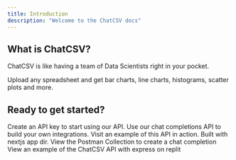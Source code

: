 ```yaml
---
title: Introduction
description: "Welcome to the ChatCSV docs"
---
```


## What is ChatCSV?

ChatCSV is like having a team of Data Scientists right in your pocket.

Upload any spreadsheet and get bar charts, line charts, histograms, scatter plots and more.

## Ready to get started?

<CardGroup cols={2}>
  <Card
    title="Authenticate your requests"
    icon="lock"
    href="https://chatcsv.mintlify.app/api-reference/authentication"
  >
    Create an API key to start using our API.
  </Card>
  <Card
    title="Create a chat completiton"
    icon="code"
    href="https://chatcsv.mintlify.app/api-reference/endpoint/create"
  >
    Use our chat completions API to build your own integrations.
  </Card>
</CardGroup>

<CardGroup cols={1}>
<Card
  title="Example App"
  icon="github"
  href="https://github.com/sambarrowclough/chatcsv-example"
>
  Visit an example of this API in action. Built with nextjs app dir.
</Card>

</CardGroup>

<CardGroup cols={1}>
<Card
  title="Postman Collection"
  icon="code"
  href="https://www.postman.com/lunar-module-cosmologist-42646432/workspace/chatcsv-api/request/28703813-1c41d28f-5905-406c-a0ba-606d22fb782e"
>
  View the Postman Collection to create a chat completion
</Card>

</CardGroup>

<CardGroup cols={1}>
<Card
  title="Express App Example"
  icon="code"
  href="https://replit.com/@eekkoo/chatcsv-api-example"
>
  View an example of the ChatCSV API with express on replit
</Card>

</CardGroup>
